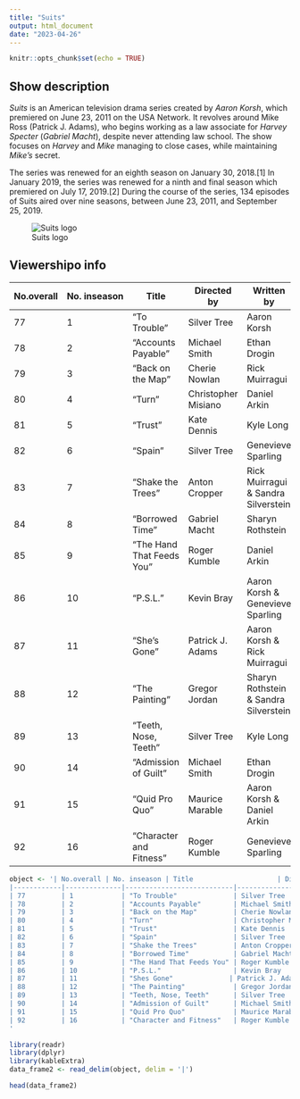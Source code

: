 ---
title: "Suits"
output: html_document
date: "2023-04-26"
---

```{r setup, include=FALSE}
knitr::opts_chunk$set(echo = TRUE)
```

## Show description

*Suits* is an American television drama series created by *Aaron Korsh*, which premiered on June 23, 2011 on the USA Network. It revolves around Mike Ross (Patrick J. Adams), who begins working as a law associate for *Harvey Specter* (*Gabriel Macht*), despite never attending law school. The show focuses on *Harvey* and *Mike* managing to close cases, while maintaining *Mike's* secret.

The series was renewed for an eighth season on January 30, 2018.[1] In January 2019, the series was renewed for a ninth and final season which premiered on July 17, 2019.[2] During the course of the series, 134 episodes of Suits aired over nine seasons, between June 23, 2011, and September 25, 2019.


![Suits logo](Suits_Logo.png)


## Viewershipo info

| No.overall | No. inseason | Title                     | Directed by         | Written by                                | Original air date                              | U.S. viewers(millions) |
|------------|--------------|---------------------------|---------------------|-------------------------------------------|------------------------------------------------|------------------------|
| 77         | 1            | "To Trouble"              | Silver Tree         | Aaron Korsh                               | July&nbsp;13,&nbsp;2016&nbsp;(2016-07-13)      | 1.85[79]               |
| 78         | 2            | "Accounts Payable"        | Michael Smith       | Ethan Drogin                              | July&nbsp;20,&nbsp;2016&nbsp;(2016-07-20)      | 1.65[80]               |
| 79         | 3            | "Back on the Map"         | Cherie Nowlan       | Rick Muirragui                            | July&nbsp;27,&nbsp;2016&nbsp;(2016-07-27)      | 1.78[81]               |
| 80         | 4            | "Turn"                    | Christopher Misiano | Daniel Arkin                              | August&nbsp;3,&nbsp;2016&nbsp;(2016-08-03)     | 1.81[82]               |
| 81         | 5            | "Trust"                   | Kate Dennis         | Kyle Long                                 | August&nbsp;10,&nbsp;2016&nbsp;(2016-08-10)    | 1.51[83]               |
| 82         | 6            | "Spain"                   | Silver Tree         | Genevieve Sparling                        | August&nbsp;17,&nbsp;2016&nbsp;(2016-08-17)    | 1.68[84]               |
| 83         | 7            | "Shake the Trees"         | Anton Cropper       | Rick Muirragui &amp; Sandra Silverstein   | August&nbsp;24,&nbsp;2016&nbsp;(2016-08-24)    | 1.83[85]               |
| 84         | 8            | "Borrowed Time"           | Gabriel Macht       | Sharyn Rothstein                          | August&nbsp;31,&nbsp;2016&nbsp;(2016-08-31)    | 1.88[86]               |
| 85         | 9            | "The Hand That Feeds You" | Roger Kumble        | Daniel Arkin                              | September&nbsp;7,&nbsp;2016&nbsp;(2016-09-07)  | 1.87[87]               |
| 86         | 10           | "P.S.L."                  | Kevin Bray          | Aaron Korsh &amp; Genevieve Sparling      | September&nbsp;14,&nbsp;2016&nbsp;(2016-09-14) | 1.92[88]               |
| 87         | 11           | "She's Gone"              | Patrick J. Adams    | Aaron Korsh &amp; Rick Muirragui          | January&nbsp;25,&nbsp;2017&nbsp;(2017-01-25)   | 1.37[89]               |
| 88         | 12           | "The Painting"            | Gregor Jordan       | Sharyn Rothstein &amp; Sandra Silverstein | February&nbsp;1,&nbsp;2017&nbsp;(2017-02-01)   | 1.53[90]               |
| 89         | 13           | "Teeth, Nose, Teeth"      | Silver Tree         | Kyle Long                                 | February&nbsp;8,&nbsp;2017&nbsp;(2017-02-08)   | 1.28[91]               |
| 90         | 14           | "Admission of Guilt"      | Michael Smith       | Ethan Drogin                              | February&nbsp;15,&nbsp;2017&nbsp;(2017-02-15)  | 1.21[92]               |
| 91         | 15           | "Quid Pro Quo"            | Maurice Marable     | Aaron Korsh &amp; Daniel Arkin            | February&nbsp;22,&nbsp;2017&nbsp;(2017-02-22)  | 1.25[93]               |
| 92         | 16           | "Character and Fitness"   | Roger Kumble        | Genevieve Sparling                        | March&nbsp;1,&nbsp;2017&nbsp;(2017-03-01)      | 1.13[94]               |


```{r, echo=FALSE}
object <- '| No.overall | No. inseason | Title                     | Directed by         | Written by                                | Original air date                              | U.S. viewers(millions) |
|------------|--------------|---------------------------|---------------------|-------------------------------------------|------------------------------------------------|------------------------|
| 77         | 1            | "To Trouble"              | Silver Tree         | Aaron Korsh                               | July&nbsp;13,&nbsp;2016&nbsp;(2016-07-13)      | 1.85[79]               |
| 78         | 2            | "Accounts Payable"        | Michael Smith       | Ethan Drogin                              | July&nbsp;20,&nbsp;2016&nbsp;(2016-07-20)      | 1.65[80]               |
| 79         | 3            | "Back on the Map"         | Cherie Nowlan       | Rick Muirragui                            | July&nbsp;27,&nbsp;2016&nbsp;(2016-07-27)      | 1.78[81]               |
| 80         | 4            | "Turn"                    | Christopher Misiano | Daniel Arkin                              | August&nbsp;3,&nbsp;2016&nbsp;(2016-08-03)     | 1.81[82]               |
| 81         | 5            | "Trust"                   | Kate Dennis         | Kyle Long                                 | August&nbsp;10,&nbsp;2016&nbsp;(2016-08-10)    | 1.51[83]               |
| 82         | 6            | "Spain"                   | Silver Tree         | Genevieve Sparling                        | August&nbsp;17,&nbsp;2016&nbsp;(2016-08-17)    | 1.68[84]               |
| 83         | 7            | "Shake the Trees"         | Anton Cropper       | Rick Muirragui &amp; Sandra Silverstein   | August&nbsp;24,&nbsp;2016&nbsp;(2016-08-24)    | 1.83[85]               |
| 84         | 8            | "Borrowed Time"           | Gabriel Macht       | Sharyn Rothstein                          | August&nbsp;31,&nbsp;2016&nbsp;(2016-08-31)    | 1.88[86]               |
| 85         | 9            | "The Hand That Feeds You" | Roger Kumble        | Daniel Arkin                              | September&nbsp;7,&nbsp;2016&nbsp;(2016-09-07)  | 1.87[87]               |
| 86         | 10           | "P.S.L."                  | Kevin Bray          | Aaron Korsh &amp; Genevieve Sparling      | September&nbsp;14,&nbsp;2016&nbsp;(2016-09-14) | 1.92[88]               |
| 87         | 11           | "Shes Gone"              | Patrick J. Adams    | Aaron Korsh &amp; Rick Muirragui          | January&nbsp;25,&nbsp;2017&nbsp;(2017-01-25)   | 1.37[89]               |
| 88         | 12           | "The Painting"            | Gregor Jordan       | Sharyn Rothstein &amp; Sandra Silverstein | February&nbsp;1,&nbsp;2017&nbsp;(2017-02-01)   | 1.53[90]               |
| 89         | 13           | "Teeth, Nose, Teeth"      | Silver Tree         | Kyle Long                                 | February&nbsp;8,&nbsp;2017&nbsp;(2017-02-08)   | 1.28[91]               |
| 90         | 14           | "Admission of Guilt"      | Michael Smith       | Ethan Drogin                              | February&nbsp;15,&nbsp;2017&nbsp;(2017-02-15)  | 1.21[92]               |
| 91         | 15           | "Quid Pro Quo"            | Maurice Marable     | Aaron Korsh &amp; Daniel Arkin            | February&nbsp;22,&nbsp;2017&nbsp;(2017-02-22)  | 1.25[93]               |
| 92         | 16           | "Character and Fitness"   | Roger Kumble        | Genevieve Sparling                        | March&nbsp;1,&nbsp;2017&nbsp;(2017-03-01)      | 1.13[94]               | 
'

library(readr)
library(dplyr)
library(kableExtra)
data_frame2 <- read_delim(object, delim = '|')
```
```{r}
head(data_frame2)
```

